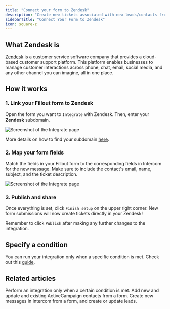 ```yaml
---
title: "Connect your form to Zendesk"
description: "Create new tickets associated with new leads/contacts from a Fillout form, directly in Zendesk."
sidebarTitle: "Connect Your Form to Zendesk"
icon: square-z
---
```


## What Zendesk is

[Zendesk](https://www.zendesk.com/) is a customer service software company that provides a cloud-based customer support platform. This platform enables businesses to manage customer interactions across phone, chat, email, social media, and any other channel you can imagine, all in one place.

## How it works

### **1. Link your Fillout form to Zendesk**

Open the form you want to `Integrate` with Zendesk. Then, enter your **Zendesk** subdomain.

<Frame>
  <img src="/images/Screenshot2025-02-18at1.51.44PM.png" alt="Screenshot of the Integrate page" />
</Frame>

More details on how to find your subdomain [here](https://support.zendesk.com/hc/en-us/articles/4409381383578-Where-can-I-find-my-Zendesk-subdomain-).

### **2. Map your form fields**

Match the fields in your Fillout form to the corresponding fields in Intercom for the new message. Make sure to include the contact's email, name, subject, and the ticket description.

<Frame>
  <img src="/images/zendesk2.png" alt="Screenshot of the Integrate page" />
</Frame>

### **3. Publish and share**

Once everything is set, click `Finish setup` on the upper right corner. New form submissions will now create tickets directly in your Zendesk\!

Remember to click `Publish` after making any further changes to the integration.

## Specify a condition

You can run your integration only when a specific condition is met. Check out this [guide](/help/conditional-integration).

## Related articles

<CardGroup cols={3}>
  <Card title="Conditional integration logic" href="/help/conditional-integration" icon="gear-complex" iconType="regular" color="#FFC738">
Perform an integration only when a certain condition is met.
  </Card>
 <Card title="Connect your form to ActiveCampaign" href="/help/activecampaign" icon="greater-than" iconType="regular" color="#FFC738">
Add new and update and existing ActiveCampaign contacts from a form.
  </Card>
 <Card title="Connect your form to Intercom" href="/help/intercom" icon="container-storage" iconType="regular" color="#FFC738">
Create new messages in Intercom from a form, and create or update leads.
  </Card>
</CardGroup>
